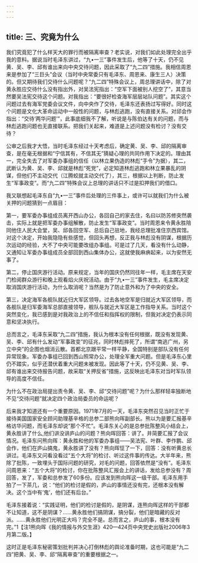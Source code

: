 ```yaml
---
---
---
```

title: 三、究竟为什么
---




我们究竟犯了什么样天大的罪行而被隔离审查？老实说，对我们如此处理完全出乎我的意料。据说当时毛泽东讲过，“九•一三”事件发生后，他等了十天，仍不见黄、吴、李、邱有谁出来向中央交待问题，因此采取了“九二四”措施。我相信周恩来是参加了“三巨头”会议（当时中央常委只有毛泽东、周恩来、康生三人）决策的。但又期待我们交待什么问题呢？“九二四”特殊会议上，周总理讲话中，除了对黄永胜应交待什么没有指出外，对吴法宪指出：“空军下面被别人挖空了”，其意当然要吴法宪交待这个问题。对我指出：“要很好检查海军层层站队问题”。其实这个问题过去有海军党委会议文件，向中央作了交待，毛泽东还表扬过写得好。同时这个问题是文化大革命运动中一般性的问题，与林彪逃跑，没有直接关系。对邱会作指出：“交待‘两华问题’”，此事底细我不了解，听说是与陈伯达有关的问题，而与林彪逃跑问题也无直接联系。把我们关起来，难道是上述问题没有检讨？没有交待？

公审之后我才大悟，当时毛泽东经过十天考虑后，确定黄、吴、李、邱的隔离审查，是在毫无根据和“宁信其有，不信其无”猜疑心理的共同作用下决定的。理由其一，完全失去了对军委办事组的信任（以林立果伪造的林彪“手令”为据），其二，武断认为黄、吴、李、邱就是林彪“死党”，必定知道林彪逃跑和林立果暴乱的阴谋，但他们不主动交代（江腾蛟就主动交代了），其三，根据以上判断，防止发生“军事政变”。而“九二四”特殊会议上总理的讲话只不过是扣押我们的借口。

我又联想起毛泽东自“九•一三”事件后处理的三件事上，或许可以就我们为什么被关押的问题猜到一点眉目：

第一，要军委办事组成员离开西山办公，各回自己的家去住，名曰以防苏修突然袭击，实际上就是把军委办事组解散，防止发生“军事政变”。当时周恩来令黄永胜陪同他住人民大会堂，吴、邱各回空军、总后自己驻地，我经总理批准住京西宾馆。对这个决定，开始我隐隐有些感觉，但回头再想，反正我与林彪没有阴谋，根据历次运动的经验，大不了中央可能要改组办事组。可是过了几天，看没有什么动静，又通知让军委办事组成员全部回到西山集体办公，这就使我麻痹起来，以为安然无事了。

第二，停止国庆游行活动。原来规定，当年的国庆仍然同往年一样，毛主席在天安门检阅群众游行和晚上观看焰火庆祝活动。由于“九•一三”事件发生，毛主席决定取消国庆游行活动，为什么取消呢？当然是为了防止意外和为了中央的安全。

第三，决定海军各舰队就近归大军区领导。过去各地空军是归就近大军区领导，而各舰队是归军委海军总部直接领导，舰队与就近大军区是工作指导关系。当时这个突然变化，我已感到是对我政治上的不信任和指挥权的限制，但我对决定仍表示同意和坚决执行。

总而言之，毛泽东采取“九二四”措施，我认为根本没有任何根据，既没有发现黄、吴、李、邱有什么发动“军事政变”的征兆，同时林彪摔死了，所谓“南逃广州，另立中央”的企图也烟消云散。首都北京跟平常一样平静，全国特别是部队没有任何异常现象。军委办事组已回到西山照常办公，处理全军重大问题。但是毛泽东心里仍不踏实，似乎还潜伏着重大问题未被发现。因此等了十天，仍不见黄、吴、李、邱有谁出来交待报告问题，故采取“关押反省”措施，这反映出毛泽东对当时军队领导的高度不信任。

为什么不在政治局提出责令黄、吴、李、邱“交待问题”呢？为什么那样轻率独断地不见“交待问题”就决定四个政治局委员的命运呢？

后来我才知道还有一个重要原因。1971年7月的一天，毛泽东突然召见当时正忙于接待美国国家安全顾问助理基辛格的总参二部熊向晖副部长。熊以为是要汇报基辛格访华问题，而毛泽东却说“那个不忙”。毛泽东关心的是总参批陈整风小结会上，黄永胜讲了什么,他们讲没讲庐山的问题？熊向晖回答：讲了。并简要汇报了会议情况。毛泽东问熊向晖：黄永胜和他的军委办事组——吴法宪、叶群、李作鹏、邱会作，他们在庐山搞鬼，黄永胜讲了没有？熊向晖怔了一下，回答：没有听黄总长讲过。毛泽东又问看没看过“五个大将”的检讨、听过这件事的传达。大半年来，熊除了批陈，一致埋头于国际问题的研究，对毛的问题，回答依然是“没有”。毛泽东问周恩来：“五个大将”的检讨，你在批陈整风汇报会上的讲话，发给总参没有？周回答，发了，军委和总参发了60多份。应该发到熊向晖这一级干部。毛泽东用手拍了一下茶几，说：“他们的检讨是假的，庐山的事情还没有完，还根本没有解决。这个当中有‘鬼’，他们还有后台。”

毛泽东接着说：“实践证明，他们的检讨是假的，是阴谋，连熊向晖这样的干部都不让知道，这不是阴谋？……黄永胜他们搞阴谋，搞分裂，他们是暗藏的反对派。……黄永胜他们光明正大吗？完全不是。总而言之，庐山的事，根本没有完。”1【注1熊向晖《我的情报与外交生涯》420—424页中央党史出版社2006年3月第二版。】

这时正是毛泽东秘密策划批判并决心打倒林彪的舆论准备时期，这也可能是“九二四”把黄、吴、李、邱“隔离审查”的重要根据之一。